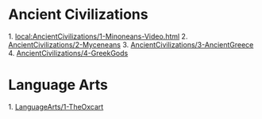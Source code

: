 
= Ancient Civilizations =
1. [[local:AncientCivilizations/1-Minoneans-Video.html]]
2. [[AncientCivilizations/2-Myceneans]]
3. [[AncientCivilizations/3-AncientGreece]]
4. [[AncientCivilizations/4-GreekGods]]

= Language Arts =
1. [[LanguageArts/1-TheOxcart]]

